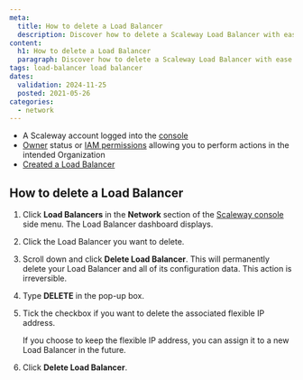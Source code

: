 ```yaml
---
meta:
  title: How to delete a Load Balancer
  description: Discover how to delete a Scaleway Load Balancer with ease. Follow this guide for step-by-step instructions to clean up your cloud resources securely and efficiently.
content:
  h1: How to delete a Load Balancer
  paragraph: Discover how to delete a Scaleway Load Balancer with ease. Follow this guide for step-by-step instructions to clean up your cloud resources securely and efficiently.
tags: load-balancer load balancer
dates:
  validation: 2024-11-25
  posted: 2021-05-26
categories:
  - network
---
```



<Macro id="requirements" />

- A Scaleway account logged into the [console](https://console.scaleway.com)
- [Owner](/iam/concepts/#owner) status or [IAM permissions](/iam/concepts/#permission) allowing you to perform actions in the intended Organization
- [Created a Load Balancer](/load-balancer/how-to/create-load-balancer/)

## How to delete a Load Balancer

1. Click **Load Balancers** in the **Network** section of the [Scaleway console](https://console.scaleway.com) side menu. The Load Balancer dashboard displays.
2. Click the Load Balancer you want to delete.
3. Scroll down and click **Delete Load Balancer**.
    <Message type="important">
      This will permanently delete your Load Balancer and all of its configuration data. This action is irreversible.
    </Message>
4. Type **DELETE** in the pop-up box.
5. Tick the checkbox if you want to delete the associated flexible IP address.

    <Message type="note">
      If you choose to keep the flexible IP address, you can assign it to a new Load Balancer in the future.
    </Message>

6. Click **Delete Load Balancer**.
    <Lightbox src={image} />


